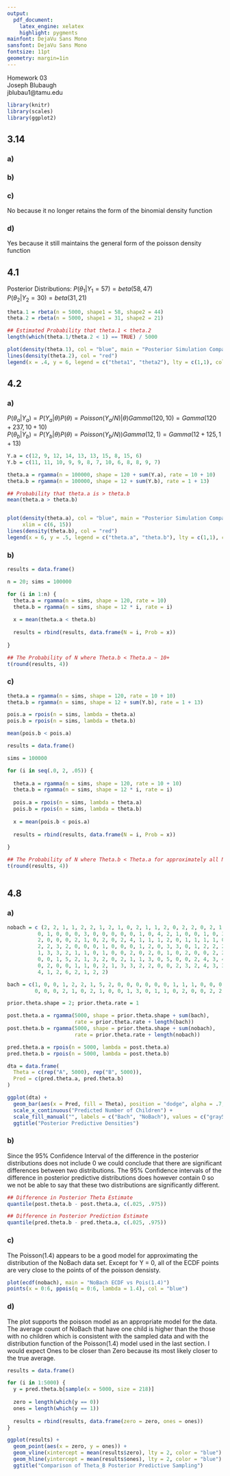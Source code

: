 ```yaml
---
output:
  pdf_document:
    latex_engine: xelatex
    highlight: pygments
mainfont: DejaVu Sans Mono
sansfont: DejaVu Sans Mono
fontsize: 11pt
geometry: margin=1in
---
```


Homework 03   
Joseph Blubaugh    
jblubau1@tamu.edu  

```r
library(knitr)
library(scales)
library(ggplot2)
```

## 3.14

### a)

\begin{align*}
p(y|\theta) = & \theta^y (1 - \theta)^{(n-y)} \\
log [p(\theta | y)] = \sum log[p(y|\theta)] = & y log[\theta] + (n - y) log[1 - \theta] \\
\frac{d log[p(\theta|y)]}{d\theta} = & \frac{y}{\theta} + \frac{n-y}{1-\theta} \\
\text{MLE estimate}: 0 = & \frac{y}{\theta} + \frac{n-y}{1-\theta} \\
\frac{n}{y} = & \frac{1}{\theta} \\
\theta = & \frac{y}{n} \\
\frac{d^2 log[p(\theta | y)]}{d \theta^2} = & \frac{y}{\theta^2} + \frac{(n-y)}{(1-\theta)^2} \\
J(\theta) = & -\frac{y}{\theta^2} - \frac{(n-y)}{(1-\theta)^2} \\
\end{align*}

### b)

\begin{align*}
p_u(\theta) = & \theta^y (1 - \theta)^{(n-y)} / exp[n] \\
-\frac{d^2 P_u(\theta)}{d \theta^2} = & -\frac{y}{n \theta^2} - \frac{n - y}{n (1 - \theta)^2} \\
\end{align*}

### c)

\begin{align*}
p_u(\theta | y) = \theta^y (1 - \theta)^{n-y} [-\frac{y}{n\theta^2} - \frac{n-y}{n(1 - \theta)^2}] \\
\end{align*}

No because it no longer retains the form of the binomial density function

### d)

\begin{align*}
p(y | \theta) = & \Pi_{i=1}^n \frac{e^{-\theta} \theta^y}{y!} \\
= & \frac{e^{-n \theta} \theta^y}{y!} \\
l p(\theta | y) = & y log[\theta] - n \theta \\
\frac{l p(\theta | y)}{d \theta} = & \frac{y}{\theta} - n \\
\text{MLE}: 0 = & \frac{y}{\theta} - n \rightarrow \theta = \frac{y}{n} \\
-\frac{d^2 l p(\theta | y)}{d \theta^2} = & -\frac{y}{\theta^2} \\
\\
p_u(\theta) = & \frac{e^{-n \theta} \theta^y}{y!} / n \\
= & exp[\frac{y}{n}] \theta - \theta \\
\frac{d^2 log[p(\theta | y)]}{d \theta^2} = & \frac{y}{n\theta} - 1 \\
\\
p_u(\theta | y) = & \frac{e^{-n \theta} \theta^{y - 1} y}{y!} - 1 \\
\end{align*}

Yes because it still maintains the general form of the poisson density function

\newpage

## 4.1

Posterior Distributions:
$P(\theta_1 | Y_1 = 57) = beta(58, 47)$  
$P(\theta_2 | Y_2 = 30) = beta(31, 21)$  

```r

theta.1 = rbeta(n = 5000, shape1 = 58, shape2 = 44)
theta.2 = rbeta(n = 5000, shape1 = 31, shape2 = 21)

## Estimated Probability that theta.1 < theta.2
length(which(theta.1/theta.2 < 1) == TRUE) / 5000

plot(density(theta.1), col = "blue", main = "Posterior Simulation Comparison")
lines(density(theta.2), col = "red")
legend(x = .4, y = 6, legend = c("theta1", "theta2"), lty = c(1,1), col = c("blue", "red"))

```

\newpage

## 4.2

### a)

$P(\theta_a | Y_a) = P(Y_a | \theta) P(\theta) = Poisson(Y_a/N) | \theta) Gamma(120, 10) = Gamma(120 + 237, 10 + 10)$  
$P(\theta_b | Y_b) = P(Y_b | \theta) P(\theta) = Poisson(Y_b/N)) Gamma(12, 1) = Gamma(12 + 125, 1 + 13)$  

```r

Y.a = c(12, 9, 12, 14, 13, 13, 15, 8, 15, 6)
Y.b = c(11, 11, 10, 9, 9, 8, 7, 10, 6, 8, 8, 9, 7)

theta.a = rgamma(n = 100000, shape = 120 + sum(Y.a), rate = 10 + 10)
theta.b = rgamma(n = 100000, shape = 12 + sum(Y.b), rate = 1 + 13)

## Probability that theta.a is > theta.b
mean(theta.a > theta.b)


plot(density(theta.a), col = "blue", main = "Posterior Simulation Comparison", 
     xlim = c(6, 15))
lines(density(theta.b), col = "red")
legend(x = 6, y = .5, legend = c("theta.a", "theta.b"), lty = c(1,1), col = c("blue", "red"))

```

\newpage

### b)

```r


results = data.frame()

n = 20; sims = 100000

for (i in 1:n) {
  theta.a = rgamma(n = sims, shape = 120, rate = 10)
  theta.b = rgamma(n = sims, shape = 12 * i, rate = i)
  
  x = mean(theta.a < theta.b)
  
  results = rbind(results, data.frame(N = i, Prob = x))
  
}

## The Probability of N where Theta.b < Theta.a ~ 10+
t(round(results, 4))

```

### c)

```r

theta.a = rgamma(n = sims, shape = 120, rate = 10 + 10)
theta.b = rgamma(n = sims, shape = 12 + sum(Y.b), rate = 1 + 13)

pois.a = rpois(n = sims, lambda = theta.a)
pois.b = rpois(n = sims, lambda = theta.b)

mean(pois.b < pois.a)

results = data.frame()

sims = 100000

for (i in seq(.0, 2, .05)) {
  
  theta.a = rgamma(n = sims, shape = 120, rate = 10 + 10)
  theta.b = rgamma(n = sims, shape = 12 * i, rate = i)
  
  pois.a = rpois(n = sims, lambda = theta.a)
  pois.b = rpois(n = sims, lambda = theta.b)
  
  x = mean(pois.b < pois.a)
  
  results = rbind(results, data.frame(N = i, Prob = x))
  
}

## The Probability of N where Theta.b < Theta.a for approximately all N
t(round(results, 4))



```

\newpage

## 4.8

### a)

```r
nobach = c (2, 2, 1, 1, 2, 2, 1, 2, 1, 0, 2, 1, 1, 2, 0, 2, 2, 0, 2, 1, 0, 0, 3, 6, 1, 6, 4, 0, 3, 2, 
          0, 1, 0, 0, 0, 3, 0, 0, 0, 0, 0, 1, 0, 4, 2, 1, 0, 0, 1, 0, 3, 2, 5, 0, 1, 1, 2, 1, 2, 1, 
          2, 0, 0, 0, 2, 1, 0, 2, 0, 2, 4, 1, 1, 1, 2, 0, 1, 1, 1, 1, 0, 2, 3, 2, 0, 2, 1, 3, 1, 3, 
          2, 2, 3, 2, 0, 0, 0, 1, 0, 0, 0, 1, 2, 0, 3, 3, 0, 1, 2, 2, 2, 0, 6, 0, 0, 0, 2, 0, 1, 1, 
          1, 3, 3, 2, 1, 1, 0, 1, 0, 0, 2, 0, 2, 0, 1, 0, 2, 0, 0, 2, 2, 4, 1, 2, 3, 2, 0, 0, 0, 1, 
          0, 0, 1, 5, 2, 1, 3, 2, 0, 2, 1, 1, 3, 0, 5, 0, 0, 2, 4, 3, 4, 0, 0, 0, 0, 0, 0, 2, 2, 0, 
          0, 2, 0, 0, 1, 1, 0, 2, 1, 3, 3, 2, 2, 0, 0, 2, 3, 2, 4, 3, 3, 4, 0, 3, 0, 1, 0, 1, 2, 3, 
          4, 1, 2, 6, 2, 1, 2, 2)

bach = c(1, 0, 0, 1, 2, 2, 1, 5, 2, 0, 0, 0, 0, 0, 0, 1, 1, 1, 0, 0, 0, 1, 1, 2, 1, 3, 2, 0, 0, 3, 
         0, 0, 0, 2, 1, 0, 2, 1, 0, 0, 1, 3, 0, 1, 1, 0, 2, 0, 0, 2, 2, 1, 3, 0, 0, 0, 1, 1)
```

```r

prior.theta.shape = 2; prior.theta.rate = 1

post.theta.a = rgamma(5000, shape = prior.theta.shape + sum(bach), 
                      rate = prior.theta.rate + length(bach))
post.theta.b = rgamma(5000, shape = prior.theta.shape + sum(nobach), 
                      rate = prior.theta.rate + length(nobach))

pred.theta.a = rpois(n = 5000, lambda = post.theta.a)
pred.theta.b = rpois(n = 5000, lambda = post.theta.b)

dta = data.frame(
  Theta = c(rep("A", 5000), rep("B", 5000)),
  Pred = c(pred.theta.a, pred.theta.b)
)

ggplot(dta) + 
  geom_bar(aes(x = Pred, fill = Theta), position = "dodge", alpha = .7, color = "black") +
  scale_x_continuous("Predicted Number of Children") +
  scale_fill_manual("", labels = c("Bach", "NoBach"), values = c("gray50", "black")) +
  ggtitle("Posterior Predictive Densities")

```

\newpage

### b)

Since the 95% Confidence Interval of the difference in the posterior distributions does not include 0 we could conclude that there are significant differences between two distributions. The 95% Confidence intervals of the difference in posterior predictive distributions does however contain 0 so we not be able to say that these two distributions are significantly different.

```r
## Difference in Posterior Theta Estimate
quantile(post.theta.b - post.theta.a, c(.025, .975))

## Difference in Posterior Prediction Estimate
quantile(pred.theta.b - pred.theta.a, c(.025, .975))

```

### c)

The Poisson(1.4) appears to be a good model for approximating the distribution of the NoBach data set. Except for Y = 0, all of the ECDF points are very close to the points of of the poisson densisty.

```r

plot(ecdf(nobach), main = "NoBach ECDF vs Pois(1.4)")
points(x = 0:6, ppois(q = 0:6, lambda = 1.4), col = "blue")
```

\newpage

### d)

The plot supports the poisson model as an appropriate model for the data. The average count of NoBach that have one child is higher than the those with no children which is consistent with the sampled data and with the distribution function of the Poisson(1.4) model used in the last section. I would expect Ones to be closer than Zero because its most likely closer to the true average.

```r

results = data.frame()

for (i in 1:5000) {
  y = pred.theta.b[sample(x = 5000, size = 218)]
  
  zero = length(which(y == 0))
  ones = length(which(y == 1))
  
  results = rbind(results, data.frame(zero = zero, ones = ones))
}

ggplot(results) +
  geom_point(aes(x = zero, y = ones)) +
  geom_vline(xintercept = mean(results$zero), lty = 2, color = "blue") +
  geom_hline(yintercept = mean(results$ones), lty = 2, color = "blue") +
  ggtitle("Comparison of Theta_B Posterior Predictive Sampling")

```











